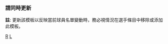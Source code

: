{{Navbox
|name=洛杉磯道奇隊當前登錄名單
|title=[[洛杉磯道奇|<span style="color:#ffffff;">洛杉磯道奇</span>]]當前名單
|listclass = hlist
|state = {{{state|autocollapse}}}
|groupstyle=background:#005596; color:white;
|titlestyle=background:#005596; color:white;

|group1=活躍名單
|list1=
* 3 [[克里斯·泰勒]]
* 5 [[弗萊迪·弗里曼]]
* 6 [[崔亞·特納]]
* 7 [[胡立歐·烏瑞亞斯]]
* 8 {{link-en|札克·麥金斯崔|Zach McKinstry}}
* 9 {{link-en|蓋文·勒克斯|Gavin Lux}}
* 10 [[賈斯汀·特納]]
* 13 [[麥克斯·蒙西]]
* 15 [[奧斯汀·巴恩斯]]
* 16 [[威爾·史密斯 (捕手)|威爾·史密斯]]
* 17 {{link-en|韓瑟·艾伯托|Hanser Alberto}}
* 22 [[克萊頓·克蕭]]
* 25 [[崔斯·湯普森]]
* 26 {{link-en|湯尼·岡索林|Tony Gonsolin}}
* 31 [[泰勒·安德森]]
* 33 [[大衛·普萊斯]]
* 35 [[科迪·貝林傑]]
* 37 [[埃迪·阿尔瓦雷斯]]
* 38 {{link-en|伊恩西·艾爾蒙提|Yency Almonte}}
* 45 {{link-en|雷耶斯·莫隆塔|Reyes Moronta}}
* 46 [[克雷格·金布雷爾]]
* 48 {{link-en|布魯斯達·葛雷泰羅|Brusdar Graterol}}
* 51 {{link-en|艾力士·菲西亞|Alex Vesia}}
* 52 {{link-en|菲爾·畢克佛|Phil Bickford}}
* 59 {{link-en|埃文·菲利普斯|Evan Phillips}}
* 66 {{link-en|米契·懷特|Mitch White (baseball)}}

|group2=不活躍名單
|list2=
* 47 {{link-en|萊恩·派比奧特|Ryan Pepiot}}
* 61 {{link-en|蓋瑞特·克里文傑|Garrett Cleavinger}}
* 63 {{link-en|賈斯汀·布瑞爾|Justin Bruihl}}
* 78 {{link-en|麥可·葛洛夫|Michael Grove}}
* 94 {{link-en|安德烈·傑克森|Andre Jackson}}

|group3=傷兵名單
|list3=
* 11 [[凱文·皮拉]]
* 21 [[沃克·布勒]]
* 23 [[丹尼·達菲]]
* 28 [[安德魯·希尼]]
* 40 {{link-en|吉米·尼爾森|Jimmy Nelson (baseball)}}
* 41 {{link-en|丹尼爾·哈德森|Daniel Hudson}}
* 43 {{link-en|艾德溫·瑞歐斯|Edwin Ríos}}
* 44 [[湯米·坎利]]
* 49 [[布萊克·崔南]]
* 50 [[穆奇·貝茲]]
* 64 {{link-en|卡萊布·費格森|Caleb Ferguson}}
* 81 {{link-en|維克多·岡薩雷茲|Victor González (baseball)}}
* 85 [[達斯汀·梅]]

|group4=禁賽名單
|list4= 
* 27 [[崔佛·鮑爾]]
* 60 {{link-en|安德魯·托爾斯|Andrew Toles}}

|group5=教練團
|list5=
* 總教練 30 {{link-en|戴夫·羅伯茲|Dave Roberts (outfielder)}}
* 板凳教練 88 {{link-en|鮑伯·格倫恩|Bob Geren}}
* 一壘教練 86 {{link-en|克萊頓·麥庫羅|Clayton McCullough}}
* 三壘教練 91 [[迪諾·埃貝爾]]
* 打擊教練 72 {{link-en|羅伯特·范·史考佛克|Robert Van Scoyoc}}
* 投手教練 99 [[馬克·普萊爾 (棒球選手)|馬克·普萊爾]]
* 助理打擊教練 65 {{link-en|亞倫·貝特斯|Aaron Bates}}
* 助理投手教練 38 {{link-en|康納·麥奎尼斯|Connor McGuinness}}
* 牛棚教練 54 [[喬什·巴德]]
* 牛棚捕手 82 {{link-en|史提夫·西拉迪|Steve Cilladi}}

}}<noinclude>
===請同時更新===
{{tl|Los Angeles Dodgers roster}}

{{collapsible option}}
'''註''': 更新該模板以反映當前球員名單變動時，務必視情況在選手條目中移除或添加此模板。

[[Category:洛杉磯道奇|R]]
[[Category:美國職棒大聯盟球隊當前球員名單模板|L]]
</noinclude>